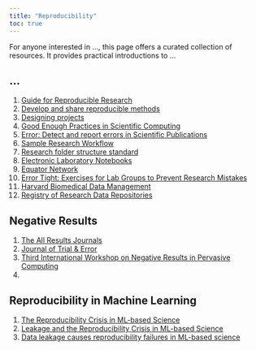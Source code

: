 ```yaml
---
title: "Reproducibility"
toc: true
---
```


For anyone interested in ..., this page offers a curated collection of resources. It provides practical introductions to ...

## ...

1)  [Guide for Reproducible Research](https://the-turing-way.netlify.app/reproducible-research/reproducible-research.html)
2)  [Develop and share reproducible methods](https://www.protocols.io/)
3)  [Designing projects](https://nicercode.github.io/blog/2013-04-05-projects/)
4)  [Good Enough Practices in Scientific Computing](https://carpentries-lab.github.io/good-enough-practices/)
5)  [Error: Detect and report errors in Scientific Publications](https://error.reviews/)
6)  [Sample Research Workflow](https://www.carlboettiger.info/2012/05/06/research-workflow.html)
7)  [Research folder structure standard](https://gin-tonic.netlify.app/standard/)
8)  [Electronic Laboratory Notebooks](https://www.nature.com/articles/d41586-018-05895-3)
9)  [Equator Network](https://www.equator-network.org/)
10) [Error Tight: Exercises for Lab Groups to Prevent Research Mistakes](https://osf.io/preprints/psyarxiv/rsn5y)
11) [Harvard Biomedical Data Management](https://datamanagement.hms.harvard.edu/)
12) [Registry of Research Data Repositories](https://www.re3data.org/)

## Negative Results

1)  [The All Results Journals](http://arjournals.com/)
2)  [Journal of Trial & Error](https://journal.trialanderror.org/)
3)  [Third International Workshop on Negative Results in Pervasive Computing](https://perfail-workshop.github.io/2024/)
4)  [ ]()

## Reproducibility in Machine Learning

1)  [The Reproducibility Crisis in ML‑based Science](https://sites.google.com/princeton.edu/rep-workshop/)
2)  [Leakage and the Reproducibility Crisis in ML-based Science](https://reproducible.cs.princeton.edu/)
3)  [Data leakage causes reproducibility failures in ML-based science](https://reproducible.cs.princeton.edu/#rep-failures)

